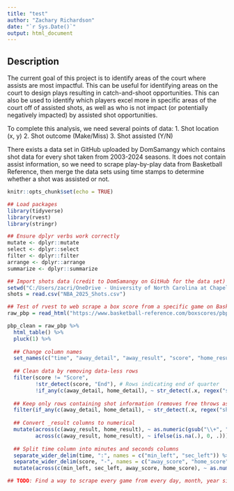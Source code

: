 ```yaml
---
title: "test"
author: "Zachary Richardson"
date: "`r Sys.Date()`"
output: html_document
---
```


## Description
The current goal of this project is to identify areas of the court where assists are most impactful. This can be useful for identifying areas on the court to design plays resulting in catch-and-shoot opportunities. This can also be used to identify which players excel more in specific areas of the court off of assisted shots, as well as who is not impact (or potentially negatively impacted) by assisted shot opportunities.

To complete this analysis, we need several points of data:
1. Shot location (x, y)
2. Shot outcome (Make/Miss)
3. Shot assisted (Y/N)

There exists a data set in GitHub uploaded by DomSamangy which contains shot data for every shot taken from 2003-2024 seasons. It does not contain assist information, so we need to scrape play-by-play data from Basketball Reference, then merge the data sets using time stamps to determine whether a shot was assisted or not. 



```r
knitr::opts_chunk$set(echo = TRUE)
```


```r
## Load packages
library(tidyverse)
library(rvest)
library(stringr)

## Ensure dplyr verbs work correctly
mutate <- dplyr::mutate
select <- dplyr::select
filter <- dplyr::filter
arrange <- dplyr::arrange
summarize <- dplyr::summarize
```


```r
## Import shots data (credit to DomSamangy on GitHub for the data set)
setwd("C:/Users/zacri/OneDrive - University of North Carolina at Chapel Hill/Documents/Coding/Projects/NBA Shot Charts")
shots = read.csv("NBA_2025_Shots.csv")
```


```r
## Test of rvest to web scrape a box score from a specific game on Basketball Reference
raw_pbp = read_html("https://www.basketball-reference.com/boxscores/pbp/202505140BOS.html")

pbp_clean = raw_pbp %>%
  html_table() %>%
  pluck(1) %>%
  
  ## Change column names
  set_names(c("time", "away_detail", "away_result", "score", "home_result", "home_detail")) %>%
  
  ## Clean data by removing data-less rows
  filter(score != "Score",
         !str_detect(score, "End"), # Rows indicating end of quarter 
         !if_any(c(away_detail, home_detail), ~ str_detect(.x, regex("shot clock")))) %>% # Shot clock violations
  
  ## Keep only rows containing shot information (removes free throws as well)
  filter(if_any(c(away_detail, home_detail), ~ str_detect(.x, regex("shot | layup | dunk")))) %>%
  
  ## Convert _result columns to numerical
  mutate(across(c(away_result, home_result), ~ as.numeric(gsub("\\+", "", .))),
         across(c(away_result, home_result), ~ ifelse(is.na(.), 0, .))) %>%
  
  ## Split time column into minutes and seconds columns
  separate_wider_delim(time, ":", names = c("min_left", "sec_left")) %>%
  separate_wider_delim(score, "-", names = c("away_score", "home_score")) %>%
  mutate(across(c(min_left, sec_left, away_score, home_score), ~ as.numeric(.)))

## TODO: Find a way to scrape every game from every day, month, year since ?
```







